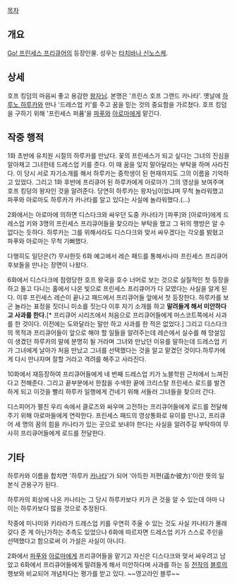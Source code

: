 [[목차]]

== 개요 ==
[[Go! 프린세스 프리큐어]]의 등장인물. 성우는 [[타치바나 신노스케]].

== 상세 ==
호프 킹덤의 마음씨 좋고 용감한 [[왕자]]님. 본명은 '프린스 호프 그랜드 카나타'. 옛날에 [[하루노 하루카]]와 만나 '드레스업 키'를 주고 꿈을 믿는 것의 중요함을 가르쳤다. 호프 킹덤을 구하기 위해 '프린세스 퍼퓸'을 [[파푸]]와 [[아로마]]에게 맡긴다.

== 작중 행적 ==
1화 초반에 유치원 시절의 하루카를 만났다. 꽃의 프린세스가 되고 싶다는 그녀의 진심을 알아채고 그녀한테 드레스업 키를 준다. 이 때 꿈을 잊지 말아달라는 부탁을 하며 사라진다. 이 당시 서로 자기소개를 해서 하루카는 중학생이 된 현재까지도 그의 이름을 기억하고 있었다. 그리고 1화 후반에 프리큐어 된 하루카에게 아로마가 그의 영상을 보여주며 호프 킹덩의 왕자인 것을 알려준다. 당연히 하루카는 왕자님이었냐며 무척 놀라워했고 파푸와 아로마도 하루카가 카나타를 알고 있다는 사실에 놀라워했다.(…)

2화에서는 아로마에 의하면 디스다크와 싸우던 도중 카나타가 [파푸]와 [아로마]에게 드레스업 키와 3명의 프린세스 프리큐어들을 찾으라는 부탁을 했고 그 뒤의 행방은 알 수 없다는 듯하다. 하루카는 그를 위해서라도 디스다크와 맞서 싸우겠다는 각오를 밝혔고 파푸와 아로마는 무척 기뻐했다.

다행히도 일단은(?) 무사한듯 6화 예고에서 레슨 패드를 통해서나마 프린세스 프리큐어 후보들을 만나는 장면이 나왔다. 

6화에서 디스다크에 점령당한 호프 왕국을 호수 너머로 보는 것으로 실질적인 첫 등장을 하고 들고 다니는 홀에서 나온 빛으로 프린세스 프리큐어가 다 모였다는 사실을 알게 된다. 이후 프린세스 레슨이 끝나고 패드에서 프리큐어들 앞에서 첫 등장한다. 하루카를 보곤 놀라는 표정을 짓더니 미소를 짓는다 이후 자기 소개를 하고 '''말려들게 해서 미안하다고 사과를 한다.'''[* 프리큐어 시리즈에서 처음으로 프리큐어들에게 마스코트쪽에서 사과를 한 것이다. 이전에는 도와달라는 말만 하고 사과를 한 적은 없었다.] 그리고 디스다크의 목적과 프리큐어들이 앞으로 해야 할 일들을 알려주는데 레슨에서 실수를 해 망설임이 생겼던 하루카의 말에 분명히 될 거라며 그녀와 만났던 이유를 말하는데 드레스업 키가 그녀에게 날아가 처음 만났고 그녀를 선택했다는 것을 알고 맡겼던 것이다.하루카에게 다시 만나자며 잘할 거라고 격려를 해주고 사라진다.

10화에서 재등장하여 프리큐어들에게 네 번째 드레스업 키가 노블학원 근처에서 느껴진다고 전해준다. 그리고 끝부분에서 한참을 수색한 끝에 크리스탈 프린세스 로드를 발견하게 되고 이것을 빨리 하루카 일행에게 건네기 위해 서둘러 그녀들을 찾으러 간다.

디스피어가 펼친 우리 속에서 클로즈와 싸우며 고전하는 프리큐어들에게 로드를 전달해 주기 위해 아로마들에게 연락한다. 프린세스 패드의 영상통화로 유이를 만나고, 프리큐어 세 명의 꿈의 힘을 카나타가 있는 곳으로 보내야 한다는 사실을 알려주길 부탁하여 무사히 프리큐어들에게 로드를 전달한다.


== 기타 ==
하루카와 이름을 합치면 '하루카 [[카나타]]'가 되어 '아득한 저편(遥か彼方)'이란 뜻의 일본식 관용구가 된다.

하루카의 회상에 나온 카나타는 그 당시 하루카보다 키가 큰 것을 알 수 있는데 아마 나이는 하루카보다 많을 것으로 추정된다. 

작중에 미나미와 키라라가 드레스업 키를 우연히 주울 수 있는 것도 사실 카나타가 몰래 갖다 준 게 아닌가하는 추측도 있었으나 6화에 따르자면 드레스업 키가 스스로 주인을 선택했다고 함으로써 이 가설은 사실이 아니다.

2화에서 [[파푸]]와 [[아로마]]에게 프리큐어들을 맡기고 자신은 디스다크와 맞서 싸우려고 남았고 6화에서 프리큐어들에게 말려들게 해서 미안하다며 사과를 하는 등 [[해피니스 차지 프리큐어!|전작]]의 [[블루(해피니스 차지 프리큐어!)|블루]]의 행보와 비교되어 개념차다는 평가를 받고 있다. ~~영고라인 블루~~ 

